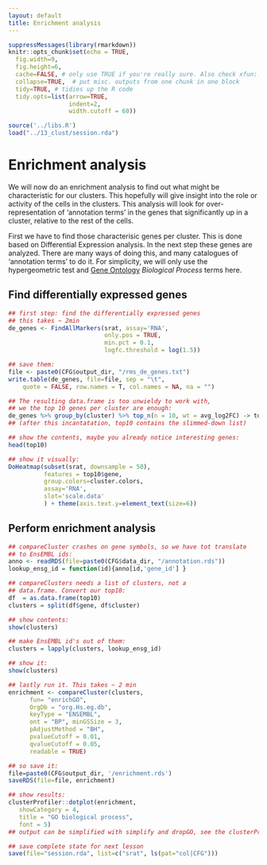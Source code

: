 ```yaml
---
layout: default
title: Enrichment analysis
---
```


<!-- stuff to make Rmarkdown do what we want:  -->
```r
suppressMessages(library(rmarkdown))
knitr::opts_chunk$set(echo = TRUE,
  fig.width=9,
  fig.height=6,
  cache=FALSE, # only use TRUE if you're really sure. Also check xfun::cache_rds
  collapse=TRUE,  # put misc. outputs from one chunk in one block
  tidy=TRUE, # tidies up the R code
  tidy.opts=list(arrow=TRUE, 
                 indent=2,
                 width.cutoff = 60))
```

<!-- load complete state from previous lesson -->
```r
source('../libs.R')
load("../13_clust/session.rda")
```

# Enrichment analysis

We will now do an enrichment analysis to find out what might be characteristic for our 
clusters. This hopefully will give insight into the role or activity of the cells in the
clusters. This analysis will look for over-representation  of 'annotation terms' in the
genes that significantly up in a cluster, relative to the rest of the cells.

First we have to find those characterisic genes per cluster. This is
done based on Differential Expression analysis. In the next step these
genes are analyzed.  There are many ways of doing this, and many
catalogues of 'annotation terms' to do it.  For simplicity, we will only
use the hypergeometric test and [Gene
Ontology](http://geneontology.org/) *Biological Process* terms here.

## Find differentially expressed genes

```r

## first step: find the differentially expressed genes
## this takes ~ 2min
de_genes <- FindAllMarkers(srat, assay='RNA', 
                           only.pos = TRUE,
                           min.pct = 0.1,
                           logfc.threshold = log(1.5))

## save them:
file <- paste0(CFG$output_dir, "/rms_de_genes.txt")
write.table(de_genes, file=file, sep = "\t", 
    quote = FALSE, row.names = T, col.names = NA, na = "")

## The resulting data.frame is too unwieldy to work with, 
## we the top 10 genes per cluster are enough:
de_genes %>% group_by(cluster) %>% top_n(n = 10, wt = avg_log2FC) -> top10
## (after this incantatation, top10 contains the slimmed-down list)

## show the contents, maybe you already notice interesting genes:
head(top10)

## show it visually:
DoHeatmap(subset(srat, downsample = 50),
          features = top10$gene,
          group.colors=cluster.colors,
          assay='RNA',
          slot='scale.data'
          ) + theme(axis.text.y=element_text(size=6))

```

## Perform enrichment analysis 

```r

## compareCluster crashes on gene symbols, so we have tot translate
## to EnsEMBL ids:
anno <- readRDS(file=paste0(CFG$data_dir, "/annotation.rds"))
lookup_ensg_id = function(id){anno[id,'gene_id'] } 

## compareClusters needs a list of clusters, not a 
## data.frame. Convert our top10:
df  = as.data.frame(top10)
clusters = split(df$gene, df$cluster)

## show contents:
show(clusters)

## make EnsEMBL id's out of them:
clusters = lapply(clusters, lookup_ensg_id)

## show it:
show(clusters)

## lastly run it. This takes ~ 2 min
enrichment <- compareCluster(clusters,
      fun= "enrichGO",
      OrgDb = "org.Hs.eg.db",
      keyType = "ENSEMBL", 
      ont = "BP", minGSSize = 3,
      pAdjustMethod = "BH", 
      pvalueCutoff = 0.01, 
      qvalueCutoff = 0.05,
      readable = TRUE)

## so save it:
file=paste0(CFG$output_dir, '/enrichment.rds')
saveRDS(file=file, enrichment)

## show results:
clusterProfiler::dotplot(enrichment,
   showCategory = 4, 
   title = "GO biological process",
   font = 5)
## output can be simplified with simplify and dropGO, see the clusterProfiler vignette.

```

<!-- question: based on this, what would be cell types?  -->


<!-- lastly, save the complete sesssion for the next time -->
```r
## save complete state for next lesson
save(file="session.rda", list=c("srat", ls(pat="col|CFG")))
```
